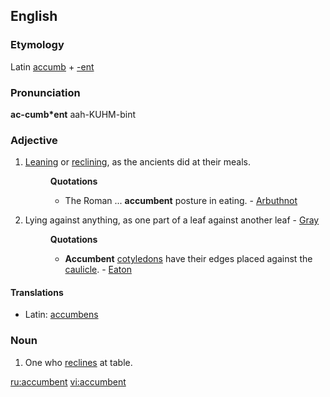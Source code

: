==English==

===Etymology===
Latin [[accumb]] + [[-ent]]

===Pronunciation===
'''ac-cumb*ent'''
aah-KUHM-bint

===Adjective===
{{en-adj}}

# [[leaning|Leaning]] or [[reclining]], as the ancients did at their meals.
#: '''Quotations'''
#:* The Roman ... '''accumbent''' posture in eating. - [[Arbuthnot]]
# {{botany}} Lying against anything, as one part of a leaf against another leaf - [[Gray]]
#: '''Quotations'''
#:* '''Accumbent''' [[cotyledon]]s have their edges placed against the [[caulicle]]. - [[Eaton]]

====Translations====
* Latin: [[accumbens]]

===Noun===
{{en-noun}}

# One who [[reclines]] at table.

[[ru:accumbent]]
[[vi:accumbent]]